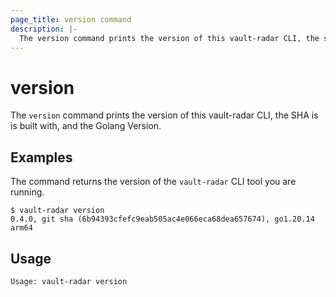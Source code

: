 ```yaml
---
page_title: version command
description: |-
  The version command prints the version of this vault-radar CLI, the sha is is built with, and the Golang Version.
---
```


# version

The `version` command prints the version of this vault-radar CLI, the SHA is is
built with, and the Golang Version.

## Examples

The command returns the version of the `vault-radar` CLI tool you are running.

```shell-session
$ vault-radar version
0.4.0, git sha (6b94393cfefc9eab505ac4e066eca68dea657674), go1.20.14 arm64
```

## Usage

<CodeBlockConfig hideClipboard>

```plaintext
Usage: vault-radar version
```

</CodeBlockConfig>
